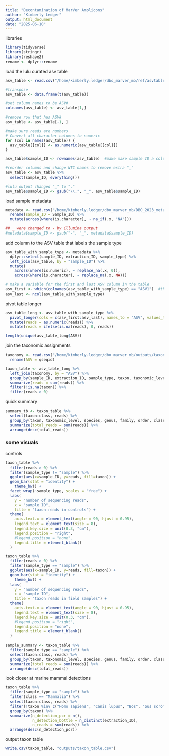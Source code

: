 ```yaml
---
title: "Decontamination of MarVer Amplicons"
author: "Kimberly Ledger"
output: html_document
date: "2025-06-10"
---
```


libraries
```r
library(tidyverse)
library(stringr)
library(reshape2)
rename <- dplyr::rename
```

load the lulu curated asv table 
```r
asv_table <- read.csv("/home/kimberly.ledger/dbo_marver_mb/ref/asvtable_lulu98.csv") 

#transpose 
asv_table <- data.frame(t(asv_table))

#set column names to be ASV# 
colnames(asv_table) <- asv_table[1,]

#remove row that has ASV#
asv_table <- asv_table[-1, ]

#make sure reads are numbers
# Convert all character columns to numeric
for (col in names(asv_table)) {
  asv_table[[col]] <- as.numeric(asv_table[[col]])
}

asv_table$sample_ID <- rownames(asv_table)  #make make sample ID a column 

#reorder columns and change NTC names to remove extra "_"
asv_table <- asv_table %>%
  select(sample_ID, everything()) 

#lulu output changed "_" to "."
asv_table$sample_ID <- gsub("\\.", "_", asv_table$sample_ID) 
```


load sample metadata
```r
metadata <- read.csv("/home/kimberly.ledger/dbo_marver_mb/DBO_2023_metadata.csv") %>%
  rename(sample_ID = Sample_ID) %>%
  mutate(across(where(is.character), ~ na_if(.x, "NA")))

## _ were changed to - by illumina output
#metadata$sample_ID <- gsub("-", "_", metadata$sample_ID) 
```

add column to the ASV table that labels the sample type
```r
asv_table_with_sample_type <- metadata %>%
  dplyr::select(sample_ID, extraction_ID, sample_type) %>%
  left_join(asv_table, by = "sample_ID") %>%
  mutate(
    across(where(is.numeric), ~ replace_na(.x, 0)),
    across(where(is.character), ~ replace_na(.x, NA)))

# make a variable for the first and last ASV column in the table
asv_first <- which(colnames(asv_table_with_sample_type) == "ASV1")  #this is the first asv column in this dataframe
asv_last <- ncol(asv_table_with_sample_type)
```

pivot table longer 
```r
asv_table_long <- asv_table_with_sample_type %>%
  pivot_longer(cols = c(asv_first:asv_last), names_to = "ASV", values_to = "reads") %>%
  mutate(reads = as.numeric(reads)) %>%
  mutate(reads = ifelse(is.na(reads), 0, reads))

length(unique(asv_table_long$ASV))
```

join the taxonomic assignments
```r
taxonomy <- read.csv("/home/kimberly.ledger/dbo_marver_mb/outputs/taxonomy_20250609_collapsed.csv") %>%
  rename(ASV = qseqid)
```

```r
taxon_table <- asv_table_long %>%
  left_join(taxonomy, by = "ASV") %>%
  group_by(sample_ID, extraction_ID, sample_type, taxon, taxonomic_level, species, genus, family, order, class, kingdom) %>%
  summarize(reads = sum(reads)) %>%
  filter(!is.na(taxon)) %>%
  filter(reads > 0) 
```

quick summary
```r
summary_tb <- taxon_table %>%
  select(taxon:class, reads) %>% 
  group_by(taxon, taxonomic_level, species, genus, family, order, class) %>%
  summarize(total_reads = sum(reads)) %>% 
  arrange(desc(total_reads))
```

### some visuals

controls
```r
taxon_table %>%
  filter(reads > 0) %>%
  filter(sample_type != "sample") %>%
  ggplot(aes(x=sample_ID, y=reads, fill=taxon)) +
  geom_bar(stat = "identity") + 
    theme_bw() +
  facet_wrap(~sample_type, scales = "free") +
  labs(
    y = "number of sequencing reads",
    x = "sample ID",
    title = "taxon reads in controls") + 
  theme(
    axis.text.x = element_text(angle = 90, hjust = 0.95),
    legend.text = element_text(size = 8),
    legend.key.size = unit(0.3, "cm"),
    legend.position = "right",
    #legend.position = "none",
    legend.title = element_blank()
  )
```

```r
taxon_table %>%
  filter(reads > 0) %>%
  filter(sample_type == "sample") %>%
  ggplot(aes(x=sample_ID, y=reads, fill=taxon)) +
  geom_bar(stat = "identity") + 
    theme_bw() +
  labs(
    y = "number of sequencing reads",
    x = "sample ID",
    title = "taxon reads in field samples") + 
  theme(
    axis.text.x = element_text(angle = 90, hjust = 0.95),
    legend.text = element_text(size = 8),
    legend.key.size = unit(0.3, "cm"),
    #legend.position = "right",
    legend.position = "none",
    legend.title = element_blank()
  )
```

```r
sample_summary <- taxon_table %>%
  filter(sample_type == "sample") %>%
  select(taxon:class, reads) %>% 
  group_by(taxon, taxonomic_level, species, genus, family, order, class) %>%
  summarize(total_reads = sum(reads)) %>% 
  arrange(desc(total_reads))
```

look closer at marine mammal detections 
```r
taxon_table %>%
  filter(sample_type == "sample") %>%
  filter(class == "Mammalia") %>%
  select(taxon:class, reads) %>%
  filter(!taxon %in% c("Homo sapiens", "Canis lupus", "Bos", "Sus scrofa")) %>%
  group_by(taxon) %>%
  summarize(n_detection_pcr = n(),
            n_detection_bottle = n_distinct(extraction_ID),
            n_reads = sum(reads)) %>%
  arrange(desc(n_detection_pcr))
```

output taxon table 
```r
write.csv(taxon_table, "outputs/taxon_table.csv")
```


